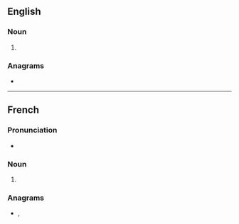 {{also|catións|cátions}}
==English==

===Noun===
{{head|en|noun plural form}}

# {{plural of|cation|lang=en}}

===Anagrams===
* {{anagrams|en|Catinos|Costain|actions|costain}}

----

==French==

===Pronunciation===
* {{IPA|/katjɔ̃/|lang=fr}}

===Noun===
{{head|fr|noun plural form|g=m}}

# {{plural of|cation|lang=fr}}

===Anagrams===
* {{l|fr|actions}}, {{l|fr|contais}}